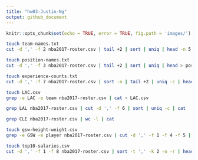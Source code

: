 ```yaml
---
title: "hw03-Justin-Ng"
output: github_document
---
```


```r
knitr::opts_chunk$set(echo = TRUE, error = TRUE, fig.path = 'images/')
```

```bash
touch team-names.txt
cut -d ',' -f 2 nba2017-roster.csv | tail +2 | sort | uniq | head -n 5 > team-names.txt
```

```bash
touch position-names.txt
cut -d ',' -f 3 nba2017-roster.csv | tail +2 | sort | uniq | head > position-names.txt
```

```bash
touch experience-counts.txt
cut -d ',' -f 7 nba2017-roster.csv | sort -n | tail +2 | uniq -c | head -n 5 > experience-counts.txt
```

```bash
touch LAC.csv
grep -e LAC -e team nba2017-roster.csv | cat > LAC.csv
```

```bash
grep LAL nba2017-roster.csv | cut -d ',' -f 6 | sort | uniq -c | cat
```

```bash
grep CLE nba2017-roster.csv | wc -l | cat
```

```bash
touch gsw-height-weight.csv
grep -e GSW -e player nba2017-roster.csv | cut -d ',' -f 1 -f 4 -f 5 | cat > gsw-height-weight.csv
```

```bash
touch top10-salaries.csv
cut -d ',' -f 1 -f 8 nba2017-roster.csv | sort -t ',' -k 2 -n -r | head -n 10 > top10-salaries.csv
```

